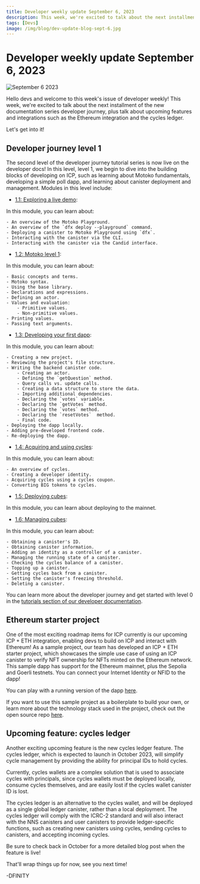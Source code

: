```yaml
---
title: Developer weekly update September 6, 2023
description: This week, we're excited to talk about the next installment of the new documentation series developer journey, plus talk about upcoming features and integrations such as the Ethereum integration and the cycles ledger.
tags: [Devs]
image: /img/blog/dev-update-blog-sept-6.jpg
---
```


# Developer weekly update September 6, 2023

![September 6 2023](../../static/img/blog/dev-update-blog-sept-6.jpg)

Hello devs and welcome to this week's issue of developer weekly! This week, we're excited to talk about the next installment of the new documentation series developer journey, plus talk about upcoming features and integrations such as the Ethereum integration and the cycles ledger.

Let's get into it! 

## Developer journey level 1

The second level of the developer journey tutorial series is now live on the developer docs! In this level, level 1, we begin to dive into the building blocks of developing on ICP, such as learning about Motoko fundamentals, developing a simple poll dapp, and learning about canister deployment and management. Modules in this level include:

- [1.1: Exploring a live demo](/docs/current/tutorials/developer-journey/level-1/1.1-live-demo):

In this module, you can learn about:

    - An overview of the Motoko Playground.
    - An overview of the `dfx deploy --playground` command.
    - Deploying a canister to Motoko Playground using `dfx`.
    - Interacting with the canister via the CLI.
    - Interacting with the canister via the Candid interface.

- [1.2: Motoko level 1](/docs/current/tutorials/developer-journey/level-1/1.2-motoko-lvl1):

In this module, you can learn about:

    - Basic concepts and terms.
    - Motoko syntax.
    - Using the base library.
    - Declarations and expressions.
    - Defining an actor.
    - Values and evaluation:
        - Primitive values.
        - Non-primitive values.
    - Printing values.
    - Passing text arguments.

- [1.3: Developing your first dapp](/docs/current/tutorials/developer-journey/level-1/1.3-first-dapp): 

In this module, you can learn about:

    - Creating a new project.
    - Reviewing the project's file structure.
    - Writing the backend canister code.
        - Creating an actor.
        - Defining the `getQuestion` method.
        - Query calls vs. update calls.
        - Creating a data structure to store the data.
        - Importing additional dependencies.
        - Declaring the `votes` variable.
        - Declaring the `getVotes` method.
        - Declaring the `votes` method.
        - Declaring the `resetVotes`  method.
        - Final code.
    - Deploying the dapp locally.
    - Adding pre-developed frontend code.
    - Re-deploying the dapp.

- [1.4: Acquiring and using cycles](/docs/current/tutorials/developer-journey/level-1/1.4-using-cycles):

In this module, you can learn about:

    - An overview of cycles.
    - Creating a developer identity.
    - Acquiring cycles using a cycles coupon.
    - Converting BIG tokens to cycles.

- [1.5: Deploying cubes](/docs/current/tutorials/developer-journey/level-1/1.5-deploying-cubes): 

In this module, you can learn about deploying to the mainnet.

- [1.6: Managing cubes](/docs/current/tutorials/developer-journey/level-1/1.6-managing-cubes): 

In this module, you can learn about:

    - Obtaining a canister's ID.
    - Obtaining canister information.
    - Adding an identity as a controller of a canister.
    - Managing the running state of a canister.
    - Checking the cycles balance of a canister.
    - Topping up a canister.
    - Getting cycles back from a canister.
    - Setting the canister's freezing threshold.
    - Deleting a canister.

You can learn more about the developer journey and get started with level 0 in the [tutorials section of our developer documentation](/docs/current/tutorials/developer-journey/index).

## Ethereum starter project

One of the most exciting roadmap items for ICP currently is our upcoming ICP + ETH integration, enabling devs to build on ICP and interact with Ethereum! As a sample project, our team has developed an ICP + ETH starter project, which showcases the simple use case of using an ICP canister to verify NFT ownership for NFTs minted on the Ethereum network. This sample dapp has support for the Ethereum mainnet, plus the Sepolia and Goerli testnets. You can connect your Internet Identity or NFID to the dapp!

You can play with a running version of the dapp [here](https://xm3ir-rqaaa-aaaap-abhqq-cai.icp0.io/).

If you want to use this sample project as a boilerplate to build your own, or learn more about the technology stack used in the project, check out the open source repo [here](https://github.com/dfinity/ic-eth-starter).


## Upcoming feature: cycles ledger

Another exciting upcoming feature is the new cycles ledger feature. The cycles ledger, which is expected to launch in October 2023, will simplify cycle management by providing the ability for principal IDs to hold cycles. 

Currently, cycles wallets are a complex solution that is used to associate cycles with principals, since cycles wallets must be deployed locally, consume cycles themselves, and are easily lost if the cycles wallet canister ID is lost. 

The cycles ledger is an alternative to the cycles wallet, and will be deployed as a single global ledger canister, rather than a local deployment. The cycles ledger will comply with the ICRC-2 standard and will also interact with the NNS canisters and user canisters to provide ledger-specific functions, such as creating new canisters using cycles, sending cycles to canisters, and accepting incoming cycles. 

Be sure to check back in October for a more detailed blog post when the feature is live! 

That'll wrap things up for now, see you next time!

-DFINITY
